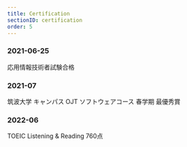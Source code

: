 ```yaml
---
title: Certification
sectionID: certification
order: 5
---
```


### 2021-06-25

応用情報技術者試験合格

### 2021-07

筑波大学 キャンパス OJT ソフトウェアコース 春学期 最優秀賞

### 2022-06
TOEIC Listening & Reading 760点
